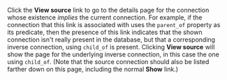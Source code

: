 <!-- Copyright (c)  2011  Glen E. Ivey
     Permission is granted to copy, distribute and/or modify this document
     under the terms of the GNU Free Documentation License, Version 1.3;
     with no Invariant Sections, no Front-Cover Texts, and no Back-Cover Texts.
     A copy of the license is in the file COPYING.DOCUMENTATION
  -->
Click the '''View source''' link to go to the details page for the connection whose existence ''implies'' the current connection.  For example, if the connection that this link is associated with uses the <tt>parent_of</tt> property as its predicate, then the presence of this link indicates that the shown connection isn't really present in the database, but that a corresponding inverse connection, using <tt>child_of</tt> is present.  Clicking '''View source''' will show the page for the underlying inverse connection, in this case the one using <tt>child_of</tt>.  (Note that the source connection should also be listed farther down on this page, including the normal '''Show''' link.)
